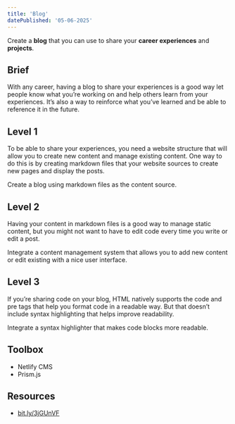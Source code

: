 ```yaml
---
title: 'Blog'
datePublished: '05-06-2025'
---
```


Create a <strong className="text-brand-blue-medium">blog</strong> that you can use to share your <strong className="text-brand-purple">career experiences</strong> and <strong className="text-brand-purple">projects</strong>.

## Brief

With any career, having a blog to share your experiences is a good way let people know what you’re working on and help others learn from your experiences. It’s also a way to reinforce what you’ve learned and be able to reference it in the future.

## Level 1

To be able to share your experiences, you need a website structure that will allow you to create new content and manage existing content. One way to do this is by creating markdown files that your website sources to create new pages and display the posts.

Create a blog using markdown files as the content source.

## Level 2

Having your content in markdown files is a good way to manage static content, but you might not want to have to edit code every time you write or edit a post.

Integrate a content management system that allows you to add new content or edit existing with a nice user interface.

## Level 3

If you’re sharing code on your blog, HTML natively supports the code and pre tags that help you format code in a readable way. But that doesn’t include syntax highlighting that helps improve readability.

Integrate a syntax highlighter that makes code blocks more readable.

## Toolbox
- Netlify CMS
- Prism.js

## Resources
- [bit.ly/3jGUnVF](https://bit.ly/3jGUnVF)
